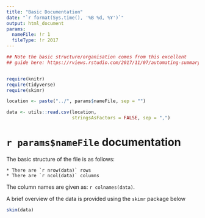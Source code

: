 ```yaml
---
title: "Basic Documentation"
date: "`r format(Sys.time(), '%B %d, %Y')`"
output: html_document
params:
  nameFile: !r 1
  fileType: !r 2017
---
```


```r
## Note the basic structure/organisation comes from this excellent
## guide here: https://rviews.rstudio.com/2017/11/07/automating-summary-of-surveys-with-rmarkdown/


require(knitr)
require(tidyverse)
require(skimr)

```

```r
location <- paste("../", params$nameFile, sep = "")

data <- utils::read.csv(location, 
                        stringsAsFactors = FALSE, sep = ",")
```

# `r params$nameFile` documentation

The basic structure of the file is as follows:

    * There are `r nrow(data)` rows
    * There are `r ncol(data)` columns
    
The column names are given as: `r colnames(data)`.

A brief overview of the data is provided using the `skimr` package below

```r
skim(data)
```

